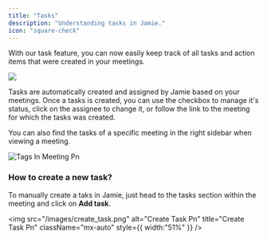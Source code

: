 ```yaml
---
title: "Tasks"
description: "Understanding tasks in Jamie."
icon: "square-check"
---
```


With our task feature, you can now easily keep track of all tasks and action items that were created in your meetings.

![](/images/task-management.png)

Tasks are automatically created and assigned by Jamie based on your meetings. Once a tasks is created, you can use the checkbox to manage it's status, click on the assignee to change it, or follow the link to the meeting for which the tasks was created.

You can also find the tasks of a specific meeting in the right sidebar when viewing a meeting.

![Tags In Meeting Pn](/images/tags_in_meeting.png)

### How to create a new task?

To manually create a taks in Jamie, just head to the tasks section within the meeting and click on **Add task**.

<img
  src="/images/create_task.png"
  alt="Create Task Pn"
  title="Create Task Pn"
  className="mx-auto"
  style={{ width:"51%" }}
/>